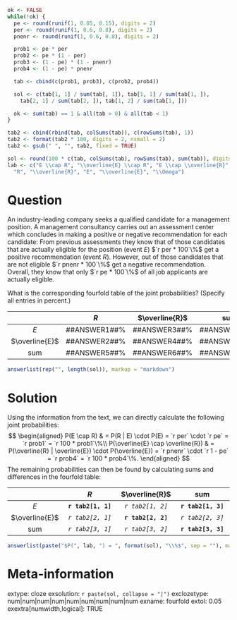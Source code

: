 ```r
ok <- FALSE
while(!ok) {
  pe <- round(runif(1, 0.05, 0.15), digits = 2)
  per <- round(runif(1, 0.6, 0.8), digits = 2)
  pnenr <- round(runif(1, 0.6, 0.8), digits = 2)

  prob1 <- pe * per
  prob2 <- pe * (1 - per)
  prob3 <- (1 - pe) * (1 - pnenr)
  prob4 <- (1 - pe) * pnenr

  tab <- cbind(c(prob1, prob3), c(prob2, prob4))

  sol <- c(tab[1, 1] / sum(tab[, 1]), tab[1, 1] / sum(tab[1, ]),
    tab[2, 1] / sum(tab[2, ]), tab[1, 2] / sum(tab[1, ]))

  ok <- sum(tab) == 1 & all(tab > 0) & all(tab < 1)
}

tab2 <- cbind(rbind(tab, colSums(tab)), c(rowSums(tab), 1))
tab2 <- format(tab2 * 100, digits = 2, nsmall = 2)
tab2 <- gsub(" ", "", tab2, fixed = TRUE)

sol <- round(100 * c(tab, colSums(tab), rowSums(tab), sum(tab)), digits = 2)
lab <- c("E \\cap R", "\\overline{E} \\cap R", "E \\cap \\overline{R}", "\\overline{E} \\cap \\overline{R}",
  "R", "\\overline{R}", "E", "\\overline{E}", "\\Omega")
```


Question
========

An industry-leading company seeks a qualified candidate for a management position.
A management consultancy carries out an assessment center which concludes in making
a positive or negative recommendation for each candidate: From previous assessments they know that
of those candidates that are actually eligible for the position (event $E$) $`r per * 100`\%$
get a positive recommendation (event $R$). However, out of those candidates that are not eligible
$`r pnenr * 100`\%$ get a negative recommendation. Overall, they know that only
$`r pe * 100`\%$ of all job applicants are actually eligible.

What is the corresponding fourfold table of the joint probabilities? (Specify all entries in percent.)

|               | $R$               | $\overline{R}$    | sum               |
|:-------------:|:-----------------:|:-----------------:|:-----------------:|
|$E$            | \#\#ANSWER1\#\#\% | \#\#ANSWER3\#\#\% | \#\#ANSWER7\#\#\% |
|$\overline{E}$ | \#\#ANSWER2\#\#\% | \#\#ANSWER4\#\#\% | \#\#ANSWER8\#\#\% |
|sum            | \#\#ANSWER5\#\#\% | \#\#ANSWER6\#\#\% | \#\#ANSWER9\#\#\% |

```r
answerlist(rep("", length(sol)), markup = "markdown")
```


Solution
========

Using the information from the text, we can directly calculate the following joint probabilities:
$$
\begin{aligned}
  P(E \cap R) & =
    P(R | E) \cdot P(E) = `r per` \cdot `r pe` = `r prob1` = `r 100 * prob1`\%\\
  P(\overline{E} \cap \overline{R}) & =
    P(\overline{R} | \overline{E}) \cdot P(\overline{E}) = `r pnenr` \cdot `r 1 - pe` = `r prob4` = `r 100 * prob4`\%.
\end{aligned}
$$
The remaining probabilities can then be found by calculating sums and differences in the fourfold table:

|               | $R$                | $\overline{R}$     | sum                |
|:-------------:|:------------------:|:------------------:|:------------------:|
|$E$            | **`r tab2[1, 1]`** |  _`r tab2[1, 2]`_  | **`r tab2[1, 3]`** |
|$\overline{E}$ |  _`r tab2[2, 1]`_  | **`r tab2[2, 2]`** |  _`r tab2[2, 3]`_  |
|sum            |  _`r tab2[3, 1]`_  |  _`r tab2[3, 2]`_  | **`r tab2[3, 3]`** |


```r
answerlist(paste("$P(", lab, ") = ", format(sol), "\\%$", sep = ""), markup = "markdown")
```


Meta-information
================
extype: cloze
exsolution: `r paste(sol, collapse = "|")`
exclozetype: num|num|num|num|num|num|num|num|num
exname: fourfold
extol: 0.05
exextra[numwidth,logical]: TRUE
